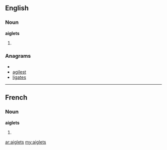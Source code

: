 ==English==

===Noun===
'''aiglets'''

# {{plural of|aiglet}}

===Anagrams===
* {{alphagram|aegilst}}
* [[agilest#English|agilest]]
* [[ligates#English|ligates]]


----

==French==

===Noun===
'''aiglets''' {{m}}

# {{plural of|lang=fr|aiglet}}

[[ar:aiglets]]
[[my:aiglets]]